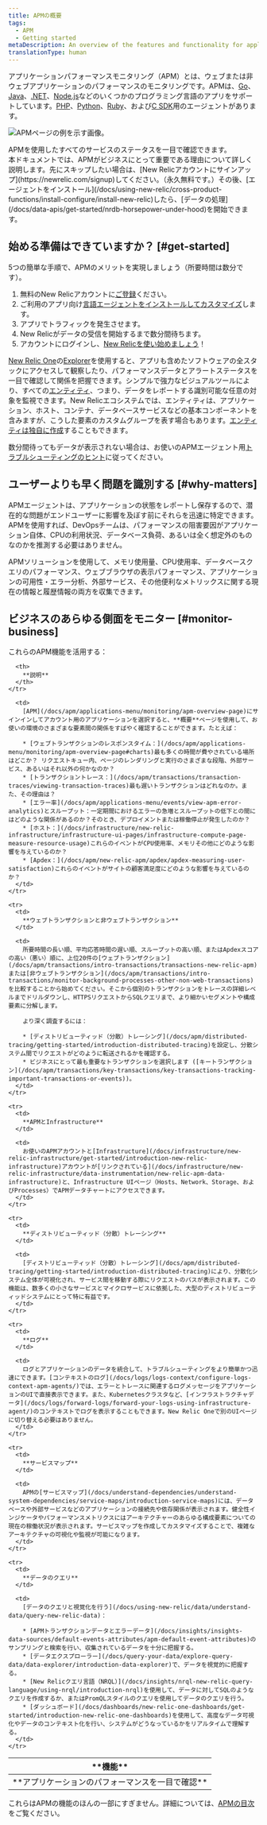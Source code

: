 ```yaml
---
title: APMの概要
tags:
  - APM
  - Getting started
metaDescription: An overview of the features and functionality for application performance management in New Relic.
translationType: human
---
```



アプリケーションパフォーマンスモニタリング（APM）とは、ウェブまたは非ウェブアプリケーションのパフォーマンスのモニタリングです。APMは、[Go](/docs/agents/go-agent/get-started/introduction-new-relic-go)、[Java](/docs/agents/java-agent/getting-started/introduction-new-relic-java)、[.NET](/docs/agents/net-agent/getting-started/introduction-new-relic-net)、[Node.js](/docs/agents/nodejs-agent/getting-started/introduction-new-relic-nodejs)などのいくつかのプログラミング言語のアプリをサポートしています。[PHP](/docs/agents/php-agent/getting-started/introduction-new-relic-php)、[Python](/docs/agents/python-agent/getting-started/introduction-new-relic-python)、[Ruby](/docs/agents/ruby-agent/getting-started/introduction-new-relic-ruby)、および[C SDK](/docs/agents/c-sdk/get-started/introduction-c-sdk)用のエージェントがあります。

<img
  src={apmScreenshot}
  title="APMの例"
  alt="APMページの例を示す画像。"
/>

<figcaption>
  APMを使用したすべてのサービスのステータスを一目で確認できます。
</figcaption>

<Callout variant="tip">
  本ドキュメントでは、APMがビジネスにとって重要である理由について詳しく説明します。先にスキップしたい場合は、[New Relicアカウントにサインアップ](https://newrelic.com/signup)してください。（永久無料です。）その後、[エージェントをインストール](/docs/using-new-relic/cross-product-functions/install-configure/install-new-relic)したら、[データの処理](/docs/data-apis/get-started/nrdb-horsepower-under-hood)を開始できます。
</Callout>

## 始める準備はできていますか？ [#get-started]

5つの簡単な手順で、APMのメリットを実現しましょう（所要時間は数分です）。

1. 無料のNew Relicアカウントに[ご登録](https://newrelic.com/signup/)ください。
2. ご利用のアプリ向け[言語エージェントをインストールしてカスタマイズ](/docs/agents/manage-apm-agents/installation/install-agent#apm-install)します。
3. アプリでトラフィックを発生させます。
4. New Relicがデータの受信を開始するまで数分間待ちます。
5. アカウントにログインし、[New Relicを使い始めましょう](/docs/new-relic-one/use-new-relic-one/get-started/introduction-new-relic-one)！

[New Relic One](/docs/new-relic-one/use-new-relic-one/core-concepts/new-relic-explorer-view-performance-across-apps-services-hosts/)の[Explorer](https://one.newrelic.com/)を使用すると、アプリも含めたソフトウェアの全スタックにアクセスして観察したり、パフォーマンスデータとアラートステータスを一目で確認して関係を把握できます。シンプルで強力なビジュアルツールにより、すべての[エンティティ](/docs/new-relic-one/use-new-relic-one/core-concepts/what-entity-new-relic/)、つまり、データをレポートする識別可能な任意の対象を監視できます。New Relicエコシステムでは、エンティティは、アプリケーション、ホスト、コンテナ、データベースサービスなどの基本コンポーネントを含みますが、こうした要素のカスタムグループを表す場合もあります。[エンティティは独自に作成](https://github.com/newrelic/entity-definitions#entity-definitions)することもできます。

数分間待ってもデータが表示されない場合は、お使いのAPMエージェント用[トラブルシューティングのヒント](/docs/agents/manage-apm-agents/troubleshooting/not-seeing-data)に従ってください。

## ユーザーよりも早く問題を識別する [#why-matters]

APMエージェントは、アプリケーションの状態をレポートし保存するので、潜在的な問題がエンドユーザーに影響を及ぼす前にそれらを迅速に特定できます。APMを使用すれば、DevOpsチームは、パフォーマンスの阻害要因がアプリケーション自体、CPUの利用状況、データベース負荷、あるいは全く想定外のものなのかを推測する必要はありません。

APMソリューションを使用して、メモリ使用量、CPU使用率、データベースクエリのパフォーマンス、ウェブブラウザの表示パフォーマンス、アプリケーションの可用性・エラー分析、外部サービス、その他便利なメトリックスに関する現在の情報と履歴情報の両方を収集できます。

## ビジネスのあらゆる側面をモニター [#monitor-business]

これらのAPM機能を活用する：

<table>
  <thead>
    <tr>
      <th style={{ width: "200px" }}>
        **機能**
      </th>

      <th>
        **説明**
      </th>
    </tr>
  </thead>

  <tbody>
    <tr>
      <td>
        **アプリケーションのパフォーマンスを一目で確認**
      </td>

      <td>
        [APM](/docs/apm/applications-menu/monitoring/apm-overview-page)にサインインしてアカウント用のアプリケーションを選択すると、**概要**ページを使用して、お使いの環境のさまざまな要素間の関係をすばやく確認することができます。たとえば：

        * [ウェブトランザクションのレスポンスタイム：](/docs/apm/applications-menu/monitoring/apm-overview-page#charts)最も多くの時間が費やされている場所はどこか？ リクエストキュー内、ページのレンダリングと実行のさまざまな段階、外部サービス、あるいはそれ以外の何かなのか？
        * [トランザクショントレース：](/docs/apm/transactions/transaction-traces/viewing-transaction-traces)最も遅いトランザクションはどれなのか。また、その理由は？
        * [エラー率](/docs/apm/applications-menu/events/view-apm-error-analytics)とスループット：一定期間におけるエラーの急増とスループットの低下との間にはどのような関係があるのか？そのとき、デプロイメントまたは稼働停止が発生したのか？
        * [ホスト：](/docs/infrastructure/new-relic-infrastructure/infrastructure-ui-pages/infrastructure-compute-page-measure-resource-usage)これらのイベントがCPU使用率、メモリその他にどのような影響を与えているのか？
        * [Apdex：](/docs/apm/new-relic-apm/apdex/apdex-measuring-user-satisfaction)これらのイベントがサイトの顧客満足度にどのような影響を与えているのか？
      </td>
    </tr>

    <tr>
      <td>
        **ウェブトランザクションと非ウェブトランザクション**
      </td>

      <td>
        所要時間の長い順、平均応答時間の遅い順、スループットの高い順、またはApdexスコアの高い（悪い）順に、上位20件の[ウェブトランザクション](/docs/apm/transactions/intro-transactions/transactions-new-relic-apm)または[非ウェブトランザクション](/docs/apm/transactions/intro-transactions/monitor-background-processes-other-non-web-transactions)を比較することから始めてください。そこから個別のトランザクションをトレースの詳細レベルまでドリルダウンし、HTTPSリクエストからSQLクエリまで、より細かいセグメントや構成要素に分解します。

        より深く調査するには：

        * [ディストリビューティッド（分散）トレーシング](/docs/apm/distributed-tracing/getting-started/introduction-distributed-tracing)を設定し、分散システム間でリクエストがどのように転送されるかを確認する。
        * ビジネスにとって最も重要なトランザクションを選択します ([キートランザクション](/docs/apm/transactions/key-transactions/key-transactions-tracking-important-transactions-or-events))。
      </td>
    </tr>

    <tr>
      <td>
        **APMとInfrastructure**
      </td>

      <td>
        お使いのAPMアカウントと[Infrastructure](/docs/infrastructure/new-relic-infrastructure/get-started/introduction-new-relic-infrastructure)アカウントが[リンクされている](/docs/infrastructure/new-relic-infrastructure/data-instrumentation/new-relic-apm-data-infrastructure)と、Infrastructure UIページ（Hosts、Network、Storage、およびProcesses）でAPMデータチャートにアクセスできます。
      </td>
    </tr>

    <tr>
      <td>
        **ディストリビューティッド（分散）トレーシング**
      </td>

      <td>
        [ディストリビューティッド（分散）トレーシング](/docs/apm/distributed-tracing/getting-started/introduction-distributed-tracing)により、分散化システム全体が可視化され、サービス間を移動する際にリクエストのパスが表示されます。この機能は、数多くの小さなサービスとマイクロサービスに依拠した、大型のディストリビューティッドシステムにとって特に有益です。
      </td>
    </tr>

    <tr>
      <td>
        **ログ**
      </td>

      <td>
        ログとアプリケーションのデータを統合して、トラブルシューティングをより簡単かつ迅速にできます。[コンテキストのログ](/docs/logs/logs-context/configure-logs-context-apm-agents/)では、エラーとトレースに関連するログメッセージをアプリケーションのUIで直接表示できます。また、Kubernetesクラスタなど、[インフラストラクチャデータ](/docs/logs/forward-logs/forward-your-logs-using-infrastructure-agent/)のコンテキストでログを表示することもできます。New Relic Oneで別のUIページに切り替える必要はありません。
      </td>
    </tr>

    <tr>
      <td>
        **サービスマップ**
      </td>

      <td>
        APMの[サービスマップ](/docs/understand-dependencies/understand-system-dependencies/service-maps/introduction-service-maps)には、データベースや外部サービスなどのアプリケーションの接続先や依存関係が表示されます。健全性インジケータやパフォーマンスメトリクスにはアーキテクチャーのあらゆる構成要素についての現在の稼働状況が表示されます。サービスマップを作成してカスタマイズすることで、複雑なアーキテクチャの可視化や監視が可能になります。
      </td>
    </tr>

    <tr>
      <td>
        **データのクエリ**
      </td>

      <td>
        [データのクエリと視覚化を行う](/docs/using-new-relic/data/understand-data/query-new-relic-data)：

        * [APMトランザクションデータとエラーデータ](/docs/insights/insights-data-sources/default-events-attributes/apm-default-event-attributes)のサンプリングと検索を行い、収集されているデータを十分に把握する。
        * [データエクスプローラー](/docs/query-your-data/explore-query-data/data-explorer/introduction-data-explorer)で、データを視覚的に把握する。
        * [New Relicクエリ言語（NRQL）](/docs/insights/nrql-new-relic-query-language/using-nrql/introduction-nrql)を使用して、データに対してSQLのようなクエリを作成するか、またはPromQLスタイルのクエリを使用してデータのクエリを行う。
        * [ダッシュボード](/docs/dashboards/new-relic-one-dashboards/get-started/introduction-new-relic-one-dashboards)を使用して、高度なデータ可視化やデータのコンテキスト化を行い、システムがどうなっているかをリアルタイムで理解する。
      </td>
    </tr>
  </tbody>
</table>

これらはAPMの機能のほんの一部にすぎません。詳細については、[APMの目次](/docs/apm)をご覧ください。
